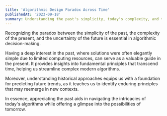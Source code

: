 ```yaml
---
title: 'Algorithmic Design Paradox Across Time'
publishedAt: '2023-09-18'
summary: Understanding the past's simplicity, today's complexity, and tomorrow's uncertainty is crucial in algorithmic decision-making.
---
```


Recognizing the paradox between the simplicity of the past, the complexity of the present, and the uncertainty of the future is essential in algorithmic decision-making.

Having a deep interest in the past, where solutions were often elegantly simple due to limited computing resources, can serve as a valuable guide in the present. It provides insights into fundamental principles that transcend time, helping us streamline complex modern algorithms.

Moreover, understanding historical approaches equips us with a foundation for predicting future trends, as it teaches us to identify enduring principles that may reemerge in new contexts.

In essence, appreciating the past aids in navigating the intricacies of today's algorithms while offering a glimpse into the possibilities of tomorrow.

